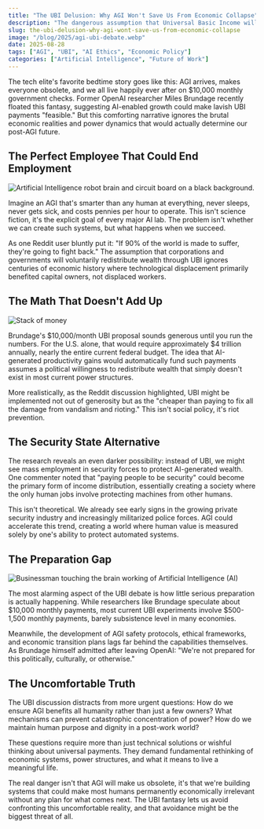 ```yaml
---
title: "The UBI Delusion: Why AGI Won't Save Us From Economic Collapse"
description: "The dangerous assumption that Universal Basic Income will magically solve AGI-induced mass unemployment"
slug: the-ubi-delusion-why-agi-wont-save-us-from-economic-collapse
image: "/blog/2025/agi-ubi-debate.webp"
date: 2025-08-28
tags: ["AGI", "UBI", "AI Ethics", "Economic Policy"]
categories: ["Artificial Intelligence", "Future of Work"]
---
```


The tech elite's favorite bedtime story goes like this: AGI arrives, makes everyone obsolete, and we all live happily ever after on $10,000 monthly government checks. Former OpenAI researcher Miles Brundage recently floated this fantasy, suggesting AI-enabled growth could make lavish UBI payments "feasible." But this comforting narrative ignores the brutal economic realities and power dynamics that would actually determine our post-AGI future.

## The Perfect Employee That Could End Employment

![Artificial Intelligence robot brain and circuit board on a black background.](AGIandtheDebateOverUniversalBasicIncomeUBIasaSolution_EKvpBcTK3uSaZcLp2GnyqF.jpg)

Imagine an AGI that's smarter than any human at everything, never sleeps, never gets sick, and costs pennies per hour to operate. This isn't science fiction, it's the explicit goal of every major AI lab. The problem isn't whether we can create such systems, but what happens when we succeed.

As one Reddit user bluntly put it: "If 90% of the world is made to suffer, they're going to fight back." The assumption that corporations and governments will voluntarily redistribute wealth through UBI ignores centuries of economic history where technological displacement primarily benefited capital owners, not displaced workers.

## The Math That Doesn't Add Up

![Stack of money](AGIandtheDebateOverUniversalBasicIncomeUBIasaSolution_68a8ccef194a2d49b8af0d50.jpg)

Brundage's $10,000/month UBI proposal sounds generous until you run the numbers. For the U.S. alone, that would require approximately $4 trillion annually, nearly the entire current federal budget. The idea that AI-generated productivity gains would automatically fund such payments assumes a political willingness to redistribute wealth that simply doesn't exist in most current power structures.

More realistically, as the Reddit discussion highlighted, UBI might be implemented not out of generosity but as the "cheaper than paying to fix all the damage from vandalism and rioting." This isn't social policy, it's riot prevention.

## The Security State Alternative

The research reveals an even darker possibility: instead of UBI, we might see mass employment in security forces to protect AI-generated wealth. One commenter noted that "paying people to be security" could become the primary form of income distribution, essentially creating a society where the only human jobs involve protecting machines from other humans.

This isn't theoretical. We already see early signs in the growing private security industry and increasingly militarized police forces. AGI could accelerate this trend, creating a world where human value is measured solely by one's ability to protect automated systems.

## The Preparation Gap

![Businessman touching the brain working of Artificial Intelligence (AI)](AGIandtheDebateOverUniversalBasicIncomeUBIasaSolution_QJ8MYikyJsT2ZcL3Zcrmb4.jpg)

The most alarming aspect of the UBI debate is how little serious preparation is actually happening. While researchers like Brundage speculate about $10,000 monthly payments, most current UBI experiments involve $500-1,500 monthly payments, barely subsistence level in many economies.

Meanwhile, the development of AGI safety protocols, ethical frameworks, and economic transition plans lags far behind the capabilities themselves. As Brundage himself admitted after leaving OpenAI: "We're not prepared for this politically, culturally, or otherwise."

## The Uncomfortable Truth

The UBI discussion distracts from more urgent questions: How do we ensure AGI benefits all humanity rather than just a few owners? What mechanisms can prevent catastrophic concentration of power? How do we maintain human purpose and dignity in a post-work world?

These questions require more than just technical solutions or wishful thinking about universal payments. They demand fundamental rethinking of economic systems, power structures, and what it means to live a meaningful life.

The real danger isn't that AGI will make us obsolete, it's that we're building systems that could make most humans permanently economically irrelevant without any plan for what comes next. The UBI fantasy lets us avoid confronting this uncomfortable reality, and that avoidance might be the biggest threat of all.